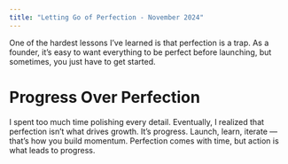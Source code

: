 ```yaml
---
title: "Letting Go of Perfection - November 2024"
---
```



<div className={styles.preserve}>


One of the hardest lessons I’ve learned is that perfection is a trap. As a founder, it’s easy to want everything to be perfect before launching, but sometimes, you just have to get started.



<h1>Progress Over Perfection</h1>
I spent too much time polishing every detail. Eventually, I realized that perfection isn’t what drives growth. It’s progress. Launch, learn, iterate — that’s how you build momentum. Perfection comes with time, but action is what leads to progress.



</div>